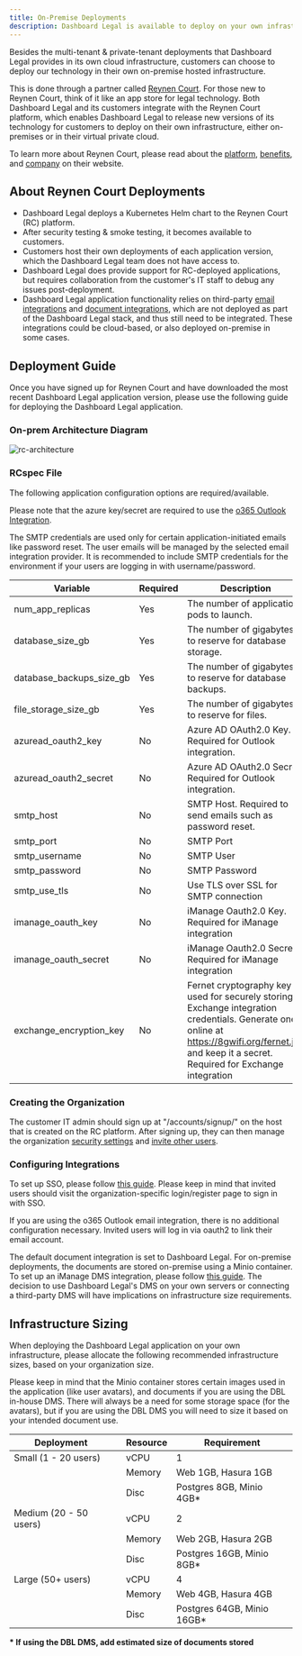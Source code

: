 ```yaml
---
title: On-Premise Deployments
description: Dashboard Legal is available to deploy on your own infrastructure via the Reynen Court Platform.
---
```


Besides the multi-tenant & private-tenant deployments that Dashboard Legal provides in its own cloud infrastructure, customers can choose to deploy our technology in their own on-premise hosted infrastructure.

This is done through a partner called [Reynen Court](https://reynencourt.com). For those new to Reynen Court, think of it like an app store for legal technology. Both Dashboard Legal and its customers integrate with the Reynen Court platform, which enables Dashboard Legal to release new versions of its technology for customers to deploy on their own infrastructure, either on-premises or in their virtual private cloud.

To learn more about Reynen Court, please read about the [platform](https://reynencourt.com/platform), [benefits](https://reynencourt.com/benefits), and [company](https://reynencourt.com/about) on their website.


## About Reynen Court Deployments
- Dashboard Legal deploys a Kubernetes Helm chart to the Reynen Court (RC) platform.
- After security testing & smoke testing, it becomes available to customers.
- Customers host their own deployments of each application version, which the Dashboard Legal team does not have access to.
- Dashboard Legal does provide support for RC-deployed applications, but requires collaboration from the customer's IT staff to debug any issues post-deployment.
- Dashboard Legal application functionality relies on third-party [email integrations](../email/intro/#currently-supported-integrations) and [document integrations](../documents/intro/#currently-supported-integrations), which are not deployed as part of the Dashboard Legal stack, and thus still need to be integrated. These integrations could be cloud-based, or also deployed on-premise in some cases.


## Deployment Guide

Once you have signed up for Reynen Court and have downloaded the most recent Dashboard Legal application version, please use the following guide for deploying the Dashboard Legal application.

### On-prem Architecture Diagram
![rc-architecture](./img/rc-architecture.png)

### RCspec File
The following application configuration options are required/available.

Please note that the azure key/secret are required to use the [o365 Outlook Integration](../email/intro/#currently-supported-integrations).

The SMTP credentials are used only for certain application-initiated emails like password reset. The user emails will be managed by the selected email integration provider. It is recommended to include SMTP credentials for the environment if your users are logging in with username/password.

| Variable      | Required | Description |
| ------------- | -------- | ------------|
| num_app_replicas | Yes | The number of application pods to launch. |
| database_size_gb | Yes | The number of gigabytes to reserve for database storage. |
| database_backups_size_gb | Yes | The number of gigabytes to reserve for database backups. |
| file_storage_size_gb | Yes | The number of gigabytes to reserve for files. |
| azuread_oauth2_key | No | Azure AD OAuth2.0 Key. Required for Outlook integration. |
| azuread_oauth2_secret | No | Azure AD OAuth2.0 Secret. Required for Outlook integration. |
| smtp_host | No | SMTP Host. Required to send emails such as password reset. |
| smtp_port | No | SMTP Port |
| smtp_username | No | SMTP User |
| smtp_password | No | SMTP Password |
| smtp_use_tls | No | Use TLS over SSL for SMTP connection |
| imanage_oauth_key | No | iManage Oauth2.0 Key. Required for iManage integration |
| imanage_oauth_secret | No | iManage Oauth2.0 Secret. Required for iManage integration |
| exchange_encryption_key | No | Fernet cryptography key used for securely storing Exchange integration credentials. Generate one online at https://8gwifi.org/fernet.jsp and keep it a secret. Required for Exchange integration |


### Creating the Organization
The customer IT admin should sign up at "/accounts/signup/" on the host that is created on the RC platform. After signing up, they can then manage the organization [security settings](./security-settings) and [invite other users](./managing-users).

### Configuring Integrations
To set up SSO, please follow [this guide](./security-settings/#single-sign-on). Please keep in mind that invited users should visit the organization-specific login/register page to sign in with SSO.

If you are using the o365 Outlook email integration, there is no additional configuration necessary. Invited users will log in via oauth2 to link their email account.

The default document integration is set to Dashboard Legal. For on-premise deployments, the documents are stored on-premise using a Minio container. To set up an iManage DMS integration, please follow [this guide](../documents/imanage). The decision to use Dashboard Legal's DMS on your own servers or connecting a third-party DMS will have implications on infrastructure size requirements.


## Infrastructure Sizing 

When deploying the Dashboard Legal application on your own infrastructure, please allocate the following recommended infrastructure sizes, based on your organization size.

Please keep in mind that the Minio container stores certain images used in the application (like user avatars), and documents if you are using the DBL in-house DMS. There will always be a need for some storage space (for the avatars), but if you are using the DBL DMS you will need to size it based on your intended document use.


| Deployment    |   | Resource | Requirement |
| ----------    | - | -------- | ----------- |
| Small (1 - 20 users)     |   | vCPU   | 1                           |
|                          |   | Memory | Web 1GB, Hasura 1GB         |
|                          |   | Disc   | Postgres 8GB, Minio 4GB\*   |
| Medium (20 - 50 users)   |   | vCPU   | 2                           |
|                          |   | Memory | Web 2GB, Hasura 2GB         |
|                          |   | Disc   | Postgres 16GB, Minio 8GB\*  |
| Large (50+ users)        |   | vCPU   | 4                           |
|                          |   | Memory | Web 4GB, Hasura 4GB         |
|                          |   | Disc   | Postgres 64GB, Minio 16GB\* |


**\* If using the DBL DMS, add estimated size of documents stored**


